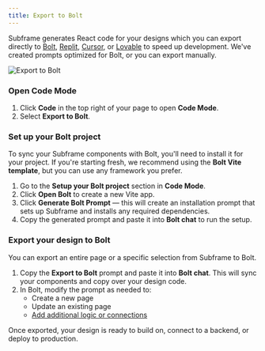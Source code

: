 ```yaml
---
title: Export to Bolt
---
```


Subframe generates React code for your designs which you can export directly to [Bolt](/articles/building-ai/export-to-bolt), [Replit](/articles/building-ai/export-to-replit), [Cursor](/articles/building-ai/export-to-cursor), or [Lovable](/articles/building-ai/export-to-lovable) to speed up development. We've created prompts optimized for Bolt, or you can export manually.


![Export to Bolt](/images/export-to-bolt/export-to-bolt.png)

### Open Code Mode
1. Click **Code** in the top right of your page to open **Code Mode**.
2. Select **Export to Bolt**.

### Set up your Bolt project
To sync your Subframe components with Bolt, you'll need to install it for your project. If you're starting fresh, we recommend using the **Bolt Vite template**, but you can use any framework you prefer.

1. Go to the **Setup your Bolt project** section in **Code Mode**.
2. Click **Open Bolt** to create a new Vite app.
3. Click **Generate Bolt Prompt** — this will create an installation prompt that sets up Subframe and installs any required dependencies.
4. Copy the generated prompt and paste it into **Bolt chat** to run the setup.

### Export your design to Bolt
You can export an entire page or a specific selection from Subframe to Bolt.

1. Copy the **Export to Bolt** prompt and paste it into **Bolt chat**. This will sync your components and copy over your design code.
2. In Bolt, modify the prompt as needed to:
    * Create a new page
    * Update an existing page
    * [Add additional logic or connections](/articles/developing/adding-business-logic)

Once exported, your design is ready to build on, connect to a backend, or deploy to production.
